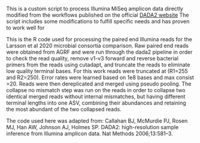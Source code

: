 This is a custom script to process Illumina MiSeq amplicon data directly modified from the workflows published on the official 
[DADA2 website](https://benjjneb.github.io/dada2/index.html)
The script includes some modifications to fulfill specific needs and has proven to work well for

This is the R code used for processing the paired end Illumina reads for the Larsson et al 2020 microbial consortia comparison. Raw paired end reads were obtained from AGRF and were run through the dada2 pipeline in order to check the read quality, remove v1-v3 forward and reverse bacterial primers from the reads using cutadapt, and truncate the reads to eliminate low quality terminal bases. For this work reads were truncated at (R1=255 and R2=250). Error rates were learned based on 1e8 bases and max consist =20. Reads were then dereplicated and merged using pseudo pooling. The collapse no mismatch step was run on the reads in order to collapse two identical merged reads without internal mismatches, but having different terminal lengths into one ASV, combining their abundances and retaining the most abundant of the two collapsed reads.

The code used here was adapted from:
Callahan BJ, McMurdie PJ, Rosen MJ, Han AW, Johnson AJ, Holmes SP. DADA2: high-resolution sample inference from Illumina amplicon data. Nat Methods 2006;13:581–3.
